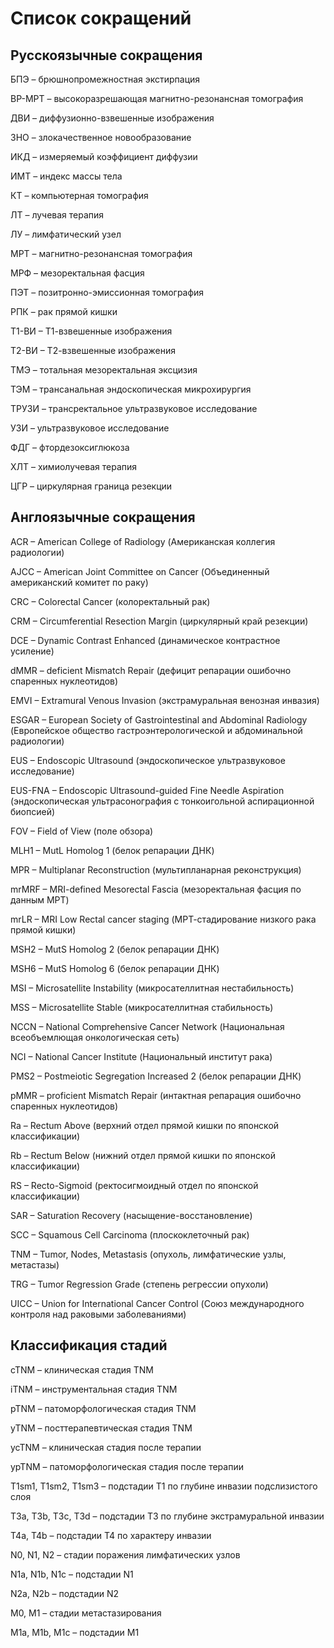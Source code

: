 # Список сокращений

## Русскоязычные сокращения

БПЭ -- брюшнопромежностная экстирпация

ВР-МРТ -- высокоразрешающая магнитно-резонансная томография

ДВИ -- диффузионно-взвешенные изображения

ЗНО -- злокачественное новообразование

ИКД -- измеряемый коэффициент диффузии

ИМТ -- индекс массы тела

КТ -- компьютерная томография

ЛТ -- лучевая терапия

ЛУ -- лимфатический узел

МРТ -- магнитно-резонансная томография

МРФ -- мезоректальная фасция

ПЭТ -- позитронно-эмиссионная томография

РПК -- рак прямой кишки

Т1-ВИ -- Т1-взвешенные изображения

Т2-ВИ -- Т2-взвешенные изображения

ТМЭ -- тотальная мезоректальная эксцизия

ТЭМ -- трансанальная эндоскопическая микрохирургия

ТРУЗИ -- трансректальное ультразвуковое исследование

УЗИ -- ультразвуковое исследование

ФДГ -- фтордезоксиглюкоза

ХЛТ -- химиолучевая терапия

ЦГР -- циркулярная граница резекции

## Англоязычные сокращения

ACR -- American College of Radiology (Американская коллегия радиологии)

AJCC -- American Joint Committee on Cancer (Объединенный американский комитет по раку)

CRC -- Colorectal Cancer (колоректальный рак)

CRM -- Circumferential Resection Margin (циркулярный край резекции)

DCE -- Dynamic Contrast Enhanced (динамическое контрастное усиление)

dMMR -- deficient Mismatch Repair (дефицит репарации ошибочно спаренных нуклеотидов)

EMVI -- Extramural Venous Invasion (экстрамуральная венозная инвазия)

ESGAR -- European Society of Gastrointestinal and Abdominal Radiology (Европейское общество гастроэнтерологической и абдоминальной радиологии)

EUS -- Endoscopic Ultrasound (эндоскопическое ультразвуковое исследование)

EUS-FNA -- Endoscopic Ultrasound-guided Fine Needle Aspiration (эндоскопическая ультрасонография с тонкоигольной аспирационной биопсией)

FOV -- Field of View (поле обзора)

MLH1 -- MutL Homolog 1 (белок репарации ДНК)

MPR -- Multiplanar Reconstruction (мультипланарная реконструкция)

mrMRF -- MRI-defined Mesorectal Fascia (мезоректальная фасция по данным МРТ)

mrLR -- MRI Low Rectal cancer staging (МРТ-стадирование низкого рака прямой кишки)

MSH2 -- MutS Homolog 2 (белок репарации ДНК)

MSH6 -- MutS Homolog 6 (белок репарации ДНК)

MSI -- Microsatellite Instability (микросателлитная нестабильность)

MSS -- Microsatellite Stable (микросателлитная стабильность)

NCCN -- National Comprehensive Cancer Network (Национальная всеобъемлющая онкологическая сеть)

NCI -- National Cancer Institute (Национальный институт рака)

PMS2 -- Postmeiotic Segregation Increased 2 (белок репарации ДНК)

pMMR -- proficient Mismatch Repair (интактная репарация ошибочно спаренных нуклеотидов)

Ra -- Rectum Above (верхний отдел прямой кишки по японской классификации)

Rb -- Rectum Below (нижний отдел прямой кишки по японской классификации)

RS -- Recto-Sigmoid (ректосигмоидный отдел по японской классификации)

SAR -- Saturation Recovery (насыщение-восстановление)

SCC -- Squamous Cell Carcinoma (плоскоклеточный рак)

TNM -- Tumor, Nodes, Metastasis (опухоль, лимфатические узлы, метастазы)

TRG -- Tumor Regression Grade (степень регрессии опухоли)

UICC -- Union for International Cancer Control (Союз международного контроля над раковыми заболеваниями)

## Классификация стадий

cTNM -- клиническая стадия TNM

iTNM -- инструментальная стадия TNM

pTNM -- патоморфологическая стадия TNM

yTNM -- посттерапевтическая стадия TNM

ycTNM -- клиническая стадия после терапии

ypTNM -- патоморфологическая стадия после терапии

T1sm1, T1sm2, T1sm3 -- подстадии T1 по глубине инвазии подслизистого слоя

T3a, T3b, T3c, T3d -- подстадии T3 по глубине экстрамуральной инвазии

T4a, T4b -- подстадии T4 по характеру инвазии

N0, N1, N2 -- стадии поражения лимфатических узлов

N1a, N1b, N1c -- подстадии N1

N2a, N2b -- подстадии N2

M0, M1 -- стадии метастазирования

M1a, M1b, M1c -- подстадии M1